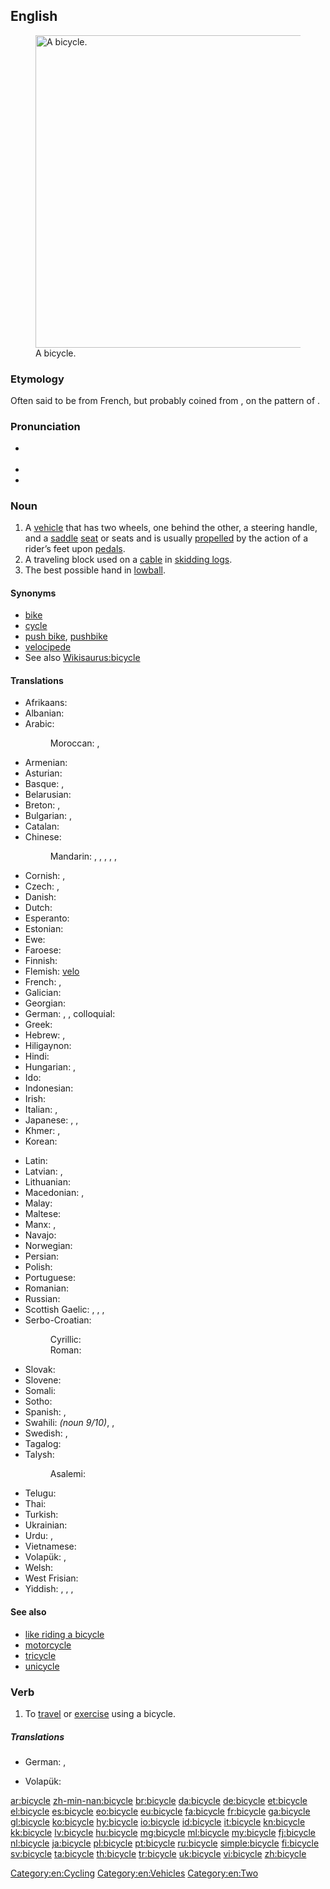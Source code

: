==English==
{{wikipedia}}
[[File:Bycicle diagram.svg|thumb|500px|right|A bicycle.]]

===Etymology===
Often said to be from French, but probably coined from {{prefix|bi|gloss1=two}} {{etyl|grc|en}} {{term|κύκλος||circle, wheel|tr=kuklos|lang=grc|sc=polytonic}}, on the pattern of {{term|tricycle|lang=en}}.{{fact}}

===Pronunciation===
* {{a|US}} {{IPA|['bɑɪ.sɪ.kl̩]}}
* {{audio|en-us-bicycle.ogg|Audio (US)}}
* {{audio|En-uk-a bicycle.ogg|Audio (UK)}}

===Noun===
{{en-noun}}

# A [[vehicle]] that has two wheels, one behind the other, a steering handle, and a [[saddle]] [[seat]] or seats and is usually [[propel]]led by the action of a rider’s feet upon [[pedal]]s.
# A traveling block used on a [[cable]] in [[skidding logs]].
# The best possible hand in [[lowball]].

====Synonyms====
* [[bike]] {{qualifier|colloquial}}
* [[cycle]]
* [[push bike]], [[pushbike]]
* [[velocipede]]
* See also [[Wikisaurus:bicycle]]

====Translations====
{{trans-top|vehicle}}
* Afrikaans: {{t-|af|fiets|xs=Afrikaans}}
* Albanian: {{t+|sq|biçikletë|f|xs=Albanian}}
* Arabic: {{t+|ar|دراجة|f|tr=darraaja}}
*: Moroccan: {{tø|ary|بشكليت|tr=bešklīt}}, {{tø|ary|بشكليطة|tr=bišklīṭa|sc=Arab}}
* Armenian: {{t-|hy|հեծանիվ|tr=heçaniv}}
* Asturian: {{t-|ast|bicicleta|f}}
* Basque: {{t+|eu|txirrindu}}, {{t+|eu|bizikleta}}
* Belarusian: {{t-|be|ровар|m|tr=róvar|xs=Belarusian}}
* Breton: {{t-|br|bisiklet|m|xs=Breton}}, {{t-|br|marc'h-houarn|m|xs=Breton}}
* Bulgarian: {{t+|bg|колело|n|tr=kolelo}}, {{t+|bg|велосипед|m|tr=velosipéd}}
* Catalan: {{t+|ca|bicicleta|f}}
* Chinese:
*: Mandarin: {{t-|cmn|自行車|sc=Hani}}, {{t-|cmn|自行车|tr=zìxíngchē|sc=Hani}}, {{qualifier|Taiwan}} {{t-|cmn|腳踏車|sc=Hani}}, {{t-|cmn|脚踏车|tr=jiǎotàchē|sc=Hani}}, {{t|cmn|單車|tr=regional|sc=Hani}}, {{t|cmn|单车|tr=dānchē|sc=Hani}}
* Cornish: {{t-|kw|deuros}}, {{t-|kw|dewros}}
* Czech: {{t+|cs|kolo|n}}, {{t-|cs|jizdní kolo|n}}
* Danish: {{t+|da|cykel|c}}
* Dutch: {{t+|nl|fiets|m}}
* Esperanto: {{t-|eo|biciklo}}
* Estonian: {{t+|et|jalgratas}}
* Ewe: {{tø|ee|gasɔ}}
* Faroese: {{t+|fo|súkkla|f}}
* Finnish: {{t+|fi|polkupyörä}}
* Flemish: [[velo]] {{m}}
* French: {{t+|fr|bicyclette|f}}, {{t+|fr|vélo|m}}
* Galician: {{t+|gl|bicicleta|f}}
* Georgian: {{t-|ka|ველოსიპედი|sc=Geor}}
* German: {{t+|de|Fahrrad|n}}, {{t+|de|Velo|n}} {{qualifier|Switzerland}}, colloquial: {{t+|de|Drahtesel|m}}
* Greek: {{t+|el|ποδήλατο|n|tr=podílato}}
* Hebrew: {{t+|he|אופניים|m|p|alt=אוֹפַנַּיִם|tr=ofanáyim}}, {{t-|he|זוג אופניים|m|alt=זוּג אוֹפַנַּיִם|tr=zug ofanáyim}}
* Hiligaynon: {{tø|hil|bisikleta}}
* Hindi: {{t+|hi|साइकिल|f|tr=sā'ikil|xs=Hindi}}
* Hungarian: {{t+|hu|kerékpár}}, {{t+|hu|bicikli}}
* Ido: {{t+|io|biciklo}}
* Indonesian: {{t+|id|sepeda|xs=Indonesian}}
* Irish: {{t+|ga|rothar|m|xs=Irish}}
* Italian: {{t+|it|bicicletta|f}}, {{t+|it|bici|f}} {{qualifier|informal}}
* Japanese: {{t+|ja|自転車|tr=じてんしゃ, jitensha}}, {{qualifier|colloquial}} {{t-|ja|チャリンコ|tr=charinko}}, {{qualifier|abbreviation}} {{t-|ja|チャリ|tr=chari}}
* Khmer: {{t+|km|កង់|tr=gong|sc=Khmr|xs=Khmer}}, {{t-|km|រទេះកង់|tr=radtayh gong|sc=Khmr|xs=Khmer}}
* Korean: {{t+|ko|자전거|tr=jajeongeo|sc=Hang}}
{{trans-mid}}
* Latin: {{t-|la|birota|f}}
* Latvian: {{t-|lv|velosipēds|xs=Latvian}}, {{t+|lv|divritenis|xs=Latvian}}
* Lithuanian: {{t-|lt|dviratis|m}}
* Macedonian: {{t-|mk|велосипед|m|tr=velosipéd}}, {{qualifier|colloquial}} {{t-|mk|точак|m|tr=tóčak}}
* Malay: {{t+|ms|basikal|xs=Malay}}
* Maltese: {{t-|mt|rota|xs=Maltese}}
* Manx: {{t-|gv|daachiarkyl}}, {{t-|gv|daawheeyl}}
* Navajo: {{tø|nv|dziʼizí}}
* Norwegian: {{t+|no|sykkel|m}}
* Persian: {{t+|fa|دوچرخه|tr=do-čarxe|xs=Persian}}
* Polish: {{t+|pl|rower|m}}
* Portuguese: {{t+|pt|bicicleta|f}}
* Romanian: {{t+|ro|bicicletă|f}}
* Russian: {{t+|ru|велосипед|m|tr=velosipéd}}
* Scottish Gaelic: {{t-|gd|baidhsagal|m|xs=Scottish Gaelic}}, {{t-|gd|rothair|m|xs=Scottish Gaelic}}, {{t-|gd|rothar dà-chuibhleach|m|xs=Scottish Gaelic}}, {{qualifier|colloquial}} {{t-|gd|baic|m|xs=Scottish Gaelic}}
* Serbo-Croatian:
*: Cyrillic: {{t-|sh|бицикл|m}}
*: Roman: {{t-|sh|bicikl|m}}
* Slovak: {{t-|sk|bicykel|m}}
* Slovene: {{t+|sl|kolo|n}}
* Somali: {{t-|so|baskiil|m}}
* Sotho: {{t+|st|baesekele|xs=Sotho}}
* Spanish: {{t+|es|bicicleta|f}}, {{t-|es|bici|f}} {{qualifier|informal}}
* Swahili: {{t-|sw|baisikeli}} ''(noun 9/10)'', {{t+|sw|baiskeli}}, {{t-|sw|baiskili}}
* Swedish: {{t+|sv|cykel|c}}, {{t+|sv|tvåhjuling|c}}
* Tagalog: {{t-|tl|bisikleta}}
* Talysh:
*: Asalemi: {{tø|tly|دوچرخه|tr=ducarxa|sc=fa-Arab}}
* Telugu: {{t+|te|సైకిలు|tr=saikilu}}
* Thai: {{t-|th|จักรยาน|tr=jàk-grà-yaan}}
* Turkish: {{t+|tr|bisiklet}}
* Ukrainian: {{t-|uk|велосипед|m|tr=velosypéd|xs=Ukrainian}}
* Urdu: {{t-|ur|سائیکل|f|tr=sā'ikil|xs=Urdu}}, {{t-|ur|بائیسکل|f|tr=bā'īsikal|xs=Urdu}}
* Vietnamese: {{t+|vi|xe đạp|xs=Vietnamese}}
* Volapük: {{t+|vo|saikul|xs=Volapük}}, {{qualifier|obsolete}} {{t-|vo|telaluib}}
* Welsh: {{t+|cy|beic|m}}
* West Frisian: {{t+|fy|fyts}}
* Yiddish: {{t-|yi|ביציקל|m|tr=bitsíkl|xs=Yiddish}}, {{t-|yi|ראָווער|m|tr=róver|xs=Yiddish}}, {{t-|yi|וועלאָסיפּעד|m|tr=velosipéd|xs=Yiddish}}, {{t-|yi|ביציקלעט|m|tr=bitsiklét|xs=Yiddish}}
{{trans-bottom}}

====See also====
* [[like riding a bicycle]]
* [[motorcycle]]
* [[tricycle]]
* [[unicycle]]

===Verb===
{{en-verb|bicycl|es}}

# To [[travel]] or [[exercise]] using a bicycle.

=====Translations=====
{{trans-top|to bicycle}}
* German: {{t+|de|Rad fahren}}, {{qualifier|colloquial}} {{t+|de|radeln}}
{{trans-mid}}
* Volapük: {{t+|vo|saikulön}}
{{trans-bottom}}

[[Category:en:Cycling]]
[[Category:en:Vehicles]]
[[Category:en:Two]]

[[ar:bicycle]]
[[zh-min-nan:bicycle]]
[[br:bicycle]]
[[da:bicycle]]
[[de:bicycle]]
[[et:bicycle]]
[[el:bicycle]]
[[es:bicycle]]
[[eo:bicycle]]
[[eu:bicycle]]
[[fa:bicycle]]
[[fr:bicycle]]
[[ga:bicycle]]
[[gl:bicycle]]
[[ko:bicycle]]
[[hy:bicycle]]
[[io:bicycle]]
[[id:bicycle]]
[[it:bicycle]]
[[kn:bicycle]]
[[kk:bicycle]]
[[lv:bicycle]]
[[hu:bicycle]]
[[mg:bicycle]]
[[ml:bicycle]]
[[my:bicycle]]
[[fj:bicycle]]
[[nl:bicycle]]
[[ja:bicycle]]
[[pl:bicycle]]
[[pt:bicycle]]
[[ru:bicycle]]
[[simple:bicycle]]
[[fi:bicycle]]
[[sv:bicycle]]
[[ta:bicycle]]
[[th:bicycle]]
[[tr:bicycle]]
[[uk:bicycle]]
[[vi:bicycle]]
[[zh:bicycle]]